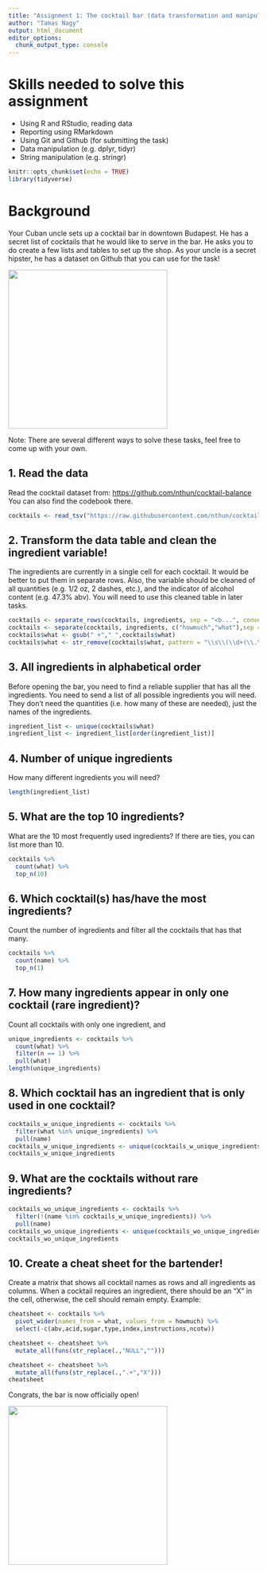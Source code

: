 ---
title: "Assignment 1: The cocktail bar (data transformation and manipulation)"
author: "Tamas Nagy"
output: html_document
editor_options: 
  chunk_output_type: console
---

# Skills needed to solve this assignment

-   Using R and RStudio, reading data
-   Reporting using RMarkdown
-   Using Git and Github (for submitting the task)
-   Data manipulation (e.g. dplyr, tidyr)
-   String manipulation (e.g. stringr)

```{r setup, include=FALSE}
knitr::opts_chunk$set(echo = TRUE)
library(tidyverse)
```

# Background

Your Cuban uncle sets up a cocktail bar in downtown Budapest. He has a secret list of cocktails that he would like to serve in the bar. He asks you to do create a few lists and tables to set up the shop. As your uncle is a secret hipster, he has a dataset on Github that you can use for the task!

![](https://media1.tenor.com/images/57a519cffd0ad4693be3b9c94b211540/tenor.gif?itemid=5195211){width="320"}

Note: There are several different ways to solve these tasks, feel free to come up with your own.

## 1. Read the data

Read the cocktail dataset from: <https://github.com/nthun/cocktail-balance> You can also find the codebook there.

```{r}
cocktails <- read_tsv("https://raw.githubusercontent.com/nthun/cocktail-balance/master/cocktail_data.tsv")
```

## 2. Transform the data table and clean the ingredient variable!

The ingredients are currently in a single cell for each cocktail. It would be better to put them in separate rows. Also, the variable should be cleaned of all quantities (e.g. 1/2 oz, 2 dashes, etc.), and the indicator of alcohol content (e.g. 47.3% abv). You will need to use this cleaned table in later tasks.

```{r}
cocktails <- separate_rows(cocktails, ingredients, sep = "<b...", convert = TRUE)
cocktails <- separate(cocktails, ingredients, c("howmuch","what"),sep = "(?<=oz |drop |dash |drops |dashes |bsp )")
cocktails$what <- gsub(" +"," ",cocktails$what) 
cocktails$what <- str_remove(cocktails$what, pattern = "\\s\\(\\d+(\\.\\d+){0,1}% abv\\)")
```

## 3. All ingredients in alphabetical order

Before opening the bar, you need to find a reliable supplier that has all the ingredients. You need to send a list of all possible ingredients you will need. They don't need the quantities (i.e. how many of these are needed), just the names of the ingredients.

```{r}
ingredient_list <- unique(cocktails$what)
ingredient_list <- ingredient_list[order(ingredient_list)]
```

## 4. Number of unique ingredients

How many different ingredients you will need?

```{r}
length(ingredient_list)
```

## 5. What are the top 10 ingredients?

What are the 10 most frequently used ingredients? If there are ties, you can list more than 10.

```{r}
cocktails %>% 
  count(what) %>%
  top_n(10)
```

## 6. Which cocktail(s) has/have the most ingredients?

Count the number of ingredients and filter all the cocktails that has that many.

```{r}
cocktails %>% 
  count(name) %>%
  top_n(1)
```

## 7. How many ingredients appear in only one cocktail (rare ingredient)?

Count all cocktails with only one ingredient, and

```{r}
unique_ingredients <- cocktails %>%
  count(what) %>%
  filter(n == 1) %>%
  pull(what)
length(unique_ingredients)
```

## 8. Which cocktail has an ingredient that is only used in one cocktail?

```{r}
cocktails_w_unique_ingredients <- cocktails %>%
  filter(what %in% unique_ingredients) %>%
  pull(name)
cocktails_w_unique_ingredients <- unique(cocktails_w_unique_ingredients)
cocktails_w_unique_ingredients
```

## 9. What are the cocktails without rare ingredients?

```{r}
cocktails_wo_unique_ingredients <- cocktails %>%
  filter(!(name %in% cocktails_w_unique_ingredients)) %>%
  pull(name)
cocktails_wo_unique_ingredients <- unique(cocktails_wo_unique_ingredients)
cocktails_wo_unique_ingredients  
```

## 10. Create a cheat sheet for the bartender!

Create a matrix that shows all cocktail names as rows and all ingredients as columns. When a cocktail requires an ingredient, there should be an "X" in the cell, otherwise, the cell should remain empty. Example:

```{r}
cheatsheet <- cocktails %>%
  pivot_wider(names_from = what, values_from = howmuch) %>%
  select(-c(abv,acid,sugar,type,index,instructions,ncotw))

cheatsheet <- cheatsheet %>%
  mutate_all(funs(str_replace(.,"NULL","")))

cheatsheet <- cheatsheet %>%
  mutate_all(funs(str_replace(.,".+","X")))
cheatsheet
```

Congrats, the bar is now officially open!

![](https://i.pinimg.com/originals/4e/c1/0c/4ec10c9d32b2c7c28b4b638c7f809ec5.gif){width="320"}
